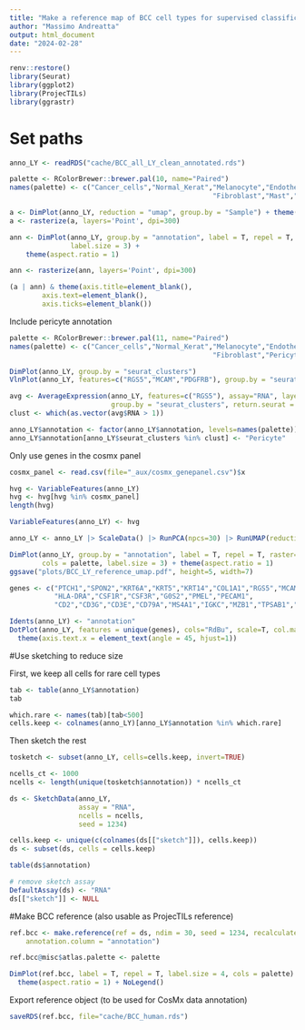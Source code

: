 ```yaml
---
title: "Make a reference map of BCC cell types for supervised classification of CosMx data"
author: "Massimo Andreatta"
output: html_document
date: "2024-02-28"
---
```


```r
renv::restore()
library(Seurat)
library(ggplot2)
library(ProjecTILs)
library(ggrastr)
```

# Set paths 

```r
anno_LY <- readRDS("cache/BCC_all_LY_clean_annotated.rds")
```


```r
palette <- RColorBrewer::brewer.pal(10, name="Paired")
names(palette) <- c("Cancer_cells","Normal_Kerat","Melanocyte","Endothelial",
                                                  "Fibroblast","Mast","MoMacDC","Bcell","PlasmaCell","Tcell") 

a <- DimPlot(anno_LY, reduction = "umap", group.by = "Sample") + theme(aspect.ratio = 1)
a <- rasterize(a, layers='Point', dpi=300)

ann <- DimPlot(anno_LY, group.by = "annotation", label = T, repel = T, cols = palette,
               label.size = 3) +
    theme(aspect.ratio = 1)

ann <- rasterize(ann, layers='Point', dpi=300)

(a | ann) & theme(axis.title=element_blank(),
        axis.text=element_blank(),
        axis.ticks=element_blank())
```

Include pericyte annotation
```r
palette <- RColorBrewer::brewer.pal(11, name="Paired")
names(palette) <- c("Cancer_cells","Normal_Kerat","Melanocyte","Endothelial",
                                                  "Fibroblast","Pericyte","Mast","MoMacDC","Bcell","PlasmaCell","Tcell") 

DimPlot(anno_LY, group.by = "seurat_clusters")
VlnPlot(anno_LY, features=c("RGS5","MCAM","PDGFRB"), group.by = "seurat_clusters",pt.size = 0)

avg <- AverageExpression(anno_LY, features=c("RGS5"), assay="RNA", layer = "data", 
                         group.by = "seurat_clusters", return.seurat = F)
clust <- which(as.vector(avg$RNA > 1))

anno_LY$annotation <- factor(anno_LY$annotation, levels=names(palette))
anno_LY$annotation[anno_LY$seurat_clusters %in% clust] <- "Pericyte"
```


Only use genes in the cosmx panel
```r
cosmx_panel <- read.csv(file="_aux/cosmx_genepanel.csv")$x

hvg <- VariableFeatures(anno_LY)
hvg <- hvg[hvg %in% cosmx_panel]
length(hvg)

VariableFeatures(anno_LY) <- hvg

anno_LY <- anno_LY |> ScaleData() |> RunPCA(npcs=30) |> RunUMAP(reduction = "pca", dims = 1:30)

DimPlot(anno_LY, group.by = "annotation", label = T, repel = T, raster=T, pt.size=2,
        cols = palette, label.size = 3) + theme(aspect.ratio = 1)
ggsave("plots/BCC_LY_reference_umap.pdf", height=5, width=7)
```


```r
genes <- c("PTCH1","SPON2","KRT6A","KRT5","KRT14","COL1A1","RGS5","MCAM","LYZ",
           "HLA-DRA","CSF1R","CSF3R","G0S2","PMEL","PECAM1",
           "CD2","CD3G","CD3E","CD79A","MS4A1","IGKC","MZB1","TPSAB1","CPA3")

Idents(anno_LY) <- "annotation"
DotPlot(anno_LY, features = unique(genes), cols="RdBu", scale=T, col.max=3) +
  theme(axis.text.x = element_text(angle = 45, hjust=1))
```

#Use sketching to reduce size

First, we keep all cells for rare cell types
```r
tab <- table(anno_LY$annotation)
tab

which.rare <- names(tab)[tab<500]
cells.keep <- colnames(anno_LY)[anno_LY$annotation %in% which.rare]
```

Then sketch the rest
```r
tosketch <- subset(anno_LY, cells=cells.keep, invert=TRUE)

ncells_ct <- 1000
ncells <- length(unique(tosketch$annotation)) * ncells_ct

ds <- SketchData(anno_LY,
                 assay = "RNA",
                 ncells = ncells,
                 seed = 1234)

cells.keep <- unique(c(colnames(ds[["sketch"]]), cells.keep))
ds <- subset(ds, cells = cells.keep)

table(ds$annotation)

# remove sketch assay
DefaultAssay(ds) <- "RNA"
ds[["sketch"]] <- NULL

```
#Make BCC reference (also usable as ProjecTILs reference)
```r
ref.bcc <- make.reference(ref = ds, ndim = 30, seed = 1234, recalculate.umap = TRUE,
    annotation.column = "annotation")
```

```r
ref.bcc@misc$atlas.palette <- palette
```

```r
DimPlot(ref.bcc, label = T, repel = T, label.size = 4, cols = palette) +
  theme(aspect.ratio = 1) + NoLegend()
```

Export reference object (to be used for CosMx data annotation)
```r
saveRDS(ref.bcc, file="cache/BCC_human.rds")
```







